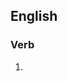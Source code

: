 ==English==

===Verb===
{{head|en|verb form}}

# {{present participle of|particularise|lang=en|nocat=1}}